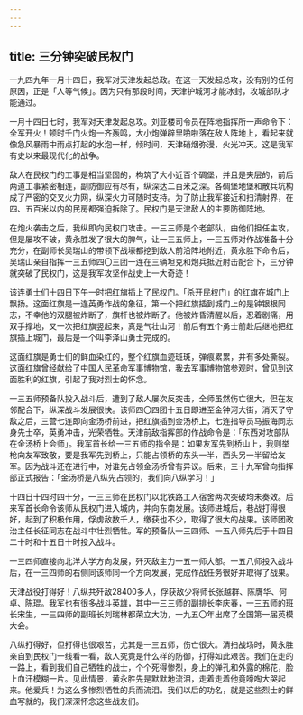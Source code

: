```yaml
---
---
---
```

title: 三分钟突破民权门
---




一九四九年一月十四日，我军对天津发起总政。在这一天发起总攻，没有别的任何原因，正是「人等气候」。因为只有那段时间，天津护城河才能冰封，攻城部队才能通过。

一月十四日七时，我军对天津发起总攻。刘亚楼司令员在阵地指挥所一声命令下：全军开火！顿时千门火炮一齐轰鸣，大小炮弹辟里啪啦落在敌人阵地上，看起来就像急风暴雨中雨点打起的水泡一样，倾时间，天津硝烟弥漫，火光冲天。这是我军有史以来最现代化的战争。

敌人在民权门的工事是相当坚固的，构筑了大小近百个碉堡，并且是夹层的，前后两道工事紧密相连，副防御应有尽有，纵深达二百米之深。各碉堡地堡和散兵坑构成了严密的交叉火力网，纵深火力可随时支持。为了防止我军接近和扫清射界，在四、五百米以内的民房都强迫拆除了。民权门是天津敌人的主要防御阵地。

在炮火袭击之后，我纵即向民权门攻击。一三三师是个老部队，由他们担任主攻，但是屡攻不破，黄永胜发了很大的脾气，让一三五师上，一三五师对作战准备十分充分，在副师长吴瑞山的带领下战壕都挖到敌人前沿阵地附近，黄永胜下命令后，吴瑞山亲自指挥一三五师四〇三团一连在三辆坦克和炮兵抵近射击配合下，三分钟就突破了民权门，这是我军攻坚作战史上一大奇迹！

该连勇士们十四日下午一时把红旗插上了民权门。「杀开民权门」的红旗在城门上飘扬。这面红旗是一连英勇作战的象征，第一个把红旗插到城门上的是钟银根同志，不幸他的双腿被炸断了，旗杆也被炸断了。他被炸昏清醒以后，忍着剧痛，用双手撑地，又一次把红旗竖起来，真是气壮山河！前后有五个勇士前赴后继地把红旗插上城门，最后是一个叫李泽山勇士完成的。

这面红旗是勇士们的鲜血染红的，整个红旗血迹斑斑，弹痕累累，并有多处撕裂。这面红旗曾经献给了中国人民革命军事博物馆，我去军事博物馆参观时，曾见到这面胜利的红旗，引起了我对烈士的怀念。

一三五师预备队投入战斗后，遭到了敌人屡次反突击，全师虽然伤亡很大，但在友邻配合下，纵深战斗发展很快。该师四〇四团十五日即进至金钟河大街，消灭了守敌之后，三营七连即向金汤桥前进，把红旗插到金汤桥上，七连指导员马振海同志身先士卒，英勇冲击，光荣牺牲。天津前敌指挥部的作战命令是：「东西对攻部队在金汤桥上会师」。我军首长给一三五师的指令是：如果友军先到桥山上，我则举枪向友军致敬，要是我军先到桥上，只能占领桥的东头一半，西头另一半留给友军。因为战斗还在进行中，对谁先占领金汤桥曾有异议。后来，三十九军曾向指挥部正式报告：「金汤桥是八纵先占领的，我们向八纵学习！」

十四日十四时四十分，一三三师在民权门以北铁路工人宿舍两次突破均未奏效。后来军首长命令该师从民权门进入城内，并向东南发展。该师进城后，巷战打得很好，起到了积极作用，俘虏敌数千人，缴获也不少，取得了很大的战果。该师团政治主任长征同志在战斗中壮烈牺牲。军的预备队一三四师、一五八师先后于十四日二十时和十五日十时投入战斗。

一三四师直接向北洋大学方向发展，歼灭敌主力一五一师大部。一五八师投入战斗后，在一三四师的右侧同该师同一个方向发展，完成作战任务很好并取得了战果。

天津战役打得好！八纵共歼敌28400多人，俘获敌少将师长张越群、陈膺华、何卓、陈琨。我军也有很多战斗英雄，其中一三三师的副排长李庆春，一三五师的班长宋生，一三四师的副班长刘瑞林都荣立大功，一九五〇年出席了全国第一届英模大会。

八纵打得好，但打得也很艰苦，尤其是一三五师，伤亡很大。清扫战场时，黄永胜亲自到民权门一线看一看，敌人究竟是什么样的防御，打得如此艰苦。我们在走的一路上，看到我们自己牺牲的战士，个个死得惨烈，身上的弹孔和外露的棉花，脸上血汗模糊一片。见此情景，黄永胜先是默默地流泪，走着走着他竟嚎啕大哭起来。他爱兵！为这么多惨烈牺牲的兵而流泪。我们以后的功名，就是这些烈士的鲜血写就的，我们深深怀念这些战友们。